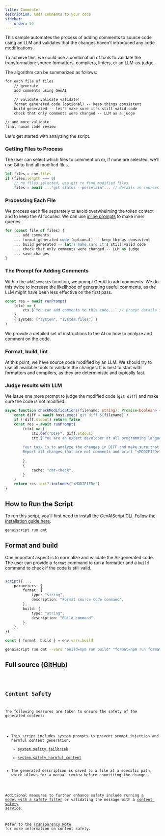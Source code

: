 ```yaml
---
title: Commenter
description: Adds comments to your code
sidebar:
    order: 50
---
```



This sample automates the process of adding comments to source code using an LLM
and validates that the changes haven't introduced any code modifications.

To achieve this, we could use a combination of tools to validate the transformation: source formatters,
compilers, linters, or an LLM-as-judge.

The algorithm can be summarized as follows:

```txt
for each file of files
    // generate
    add comments using GenAI

    // validate validate validate!
    format generated code (optional) -- keep things consistent
    build generated -- let's make sure it's still valid code
    check that only comments were changed -- LLM as a judge

// and more validate
final human code review
```

Let's get started with analyzing the script.

### Getting Files to Process

The user can select which files to comment on or, if none are selected, we'll use Git to find all modified files.

```ts
let files = env.files
if (files.length === 0)
    // no files selected, use git to find modified files
    files = await ..."git status --porcelain"... // details in sources
```

### Processing Each File

We process each file separately to avoid overwhelming the token context and to keep the AI focused. We can use [inline prompts](/genaiscript/reference/scripts/inline-prompts) to make inner queries.

```ts
for (const file of files) {
    ... add comments
    ... format generated code (optional) -- keep things consistent
    ... build generated -- let's make sure it's still valid code
    ... check that only comments were changed -- LLM as judge
    ... save changes
}
```

### The Prompt for Adding Comments

Within the `addComments` function, we prompt GenAI to add comments.
We do this twice to increase the likelihood of generating useful comments,
as the LLM might have been less effective on the first pass.

```ts
const res = await runPrompt(
    (ctx) => {
        ctx.$`You can add comments to this code...` // prompt details in sources
    },
    { system: ["system", "system.files"] }
)
```

We provide a detailed set of instructions to the AI on how to analyze and comment on the code.

### Format, build, lint

At this point, we have source code modified by an LLM. We should try to use all available tools to validate the changes. It is best to start with formatters and compilers, as they are deterministic and typically fast.

### Judge results with LLM

We issue one more prompt to judge the modified code (`git diff`) and make sure the code is not modified.

```ts
async function checkModifications(filename: string): Promise<boolean> {
    const diff = await host.exec(`git diff ${filename}`)
    if (!diff.stdout) return false
    const res = await runPrompt(
        (ctx) => {
            ctx.def("DIFF", diff.stdout)
            ctx.$`You are an expert developer at all programming languages.
        
        Your task is to analyze the changes in DIFF and make sure that only comments are modified. 
        Report all changes that are not comments and print "<MODIFIED>".
        `
        },
        {
            cache: "cmt-check",
        }
    )
    return res.text?.includes("<MODIFIED>")
}
```

## How to Run the Script

To run this script, you'll first need to install the GenAIScript CLI. [Follow the installation guide here](https://microsoft.github.io/genaiscript/getting-started/installation).

```sh
genaiscript run cmt
```

## Format and build

One important aspect is to normalize and validate the AI-generated code. The user can provide a `format` command to run a formatter
and a `build` command to check if the code is still valid.

```ts

script({...,
    parameters: {
        format: {
            type: "string",
            description: "Format source code command",
        },
        build: {
            type: "string",
            description: "Build command",
        },
    },
})

const { format, build } = env.vars.build
```

```sh
genaiscript run cmt --vars "build=npm run build" "format=npm run format"
```

## Full source ([GitHub](https://github.com/microsoft/genaiscript/blob/main/packages/sample/genaisrc/samples/cmt.genai.mts))

<Code code={source} wrap={true} lang="ts" title="cmt.genai.mts" />

## Content Safety

The following measures are taken to ensure the safety of the generated content:

-   This script includes system prompts to prevent prompt injection and harmful content generation.
    -   [system.safety_jailbreak](/genaiscript/reference/scripts/system#systemsafety_jailbreak)
    -   [system.safety_harmful_content](/genaiscript/reference/scripts/system#systemsafety_harmful_content)
-   The generated description is saved to a file at a specific path, which allows for a manual review before committing the changes.

Additional measures to further enhance safety include running [a model with a safety filter](https://learn.microsoft.com/en-us/azure/ai-services/openai/concepts/content-filter?tabs=warning%2Cuser-prompt%2Cpython-new)
or validating the message with a [content safety service](/genaiscript/reference/scripts/content-safety).

Refer to the [Transparency Note](/genaiscript/reference/transparency-note/) for more information on content safety.